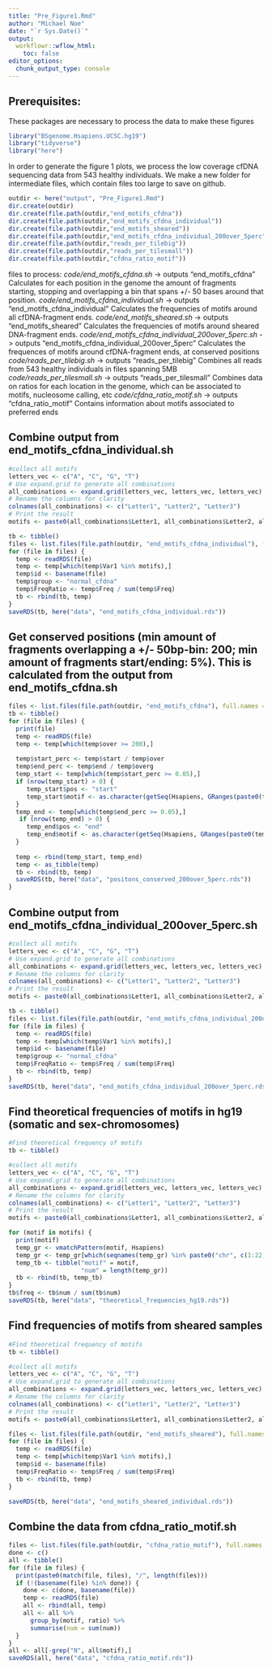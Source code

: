 ```yaml
---
title: "Pre_Figure1.Rmd"
author: "Michael Noe"
date: "`r Sys.Date()`" 
output:
  workflowr::wflow_html:
    toc: false
editor_options:
  chunk_output_type: console
---
```



## Prerequisites:

These packages are necessary to process the data to make these figures 

```r
library("BSgenome.Hsapiens.UCSC.hg19")
library("tidyverse")
library("here")
```


In order to generate the figure 1 plots, we process the low coverage cfDNA sequencing data from 543 healthy individuals. We make a new folder for intermediate files, which contain files too large to save on github.

```r
outdir <- here("output", "Pre_Figure1.Rmd")
dir.create(outdir)
dir.create(file.path(outdir,"end_motifs_cfdna"))
dir.create(file.path(outdir,"end_motifs_cfdna_individual"))
dir.create(file.path(outdir,"end_motifs_sheared"))
dir.create(file.path(outdir,"end_motifs_cfdna_individual_200over_5perc"))
dir.create(file.path(outdir,"reads_per_tilebig"))
dir.create(file.path(outdir,"reads_per_tilesmall"))
dir.create(file.path(outdir,"cfdna_ratio_motif"))
```


files to process:
  *code/end_motifs_cfdna.sh* -> outputs "end_motifs_cfdna"
    Calculates for each position in the genome the amount of fragments starting, stopping and overlapping a bin that spans +/- 50 bases around that position.
  *code/end_motifs_cfdna_individual.sh* -> outputs "end_motifs_cfdna_individual"
    Calculates the frequencies of motifs around all cfDNA-fragment ends.
  *code/end_motifs_sheared.sh* -> outputs "end_motifs_sheared"
    Calculates the frequencies of motifs around sheared DNA-fragment ends.
  *code/end_motifs_cfdna_individual_200over_5perc.sh* -> outputs "end_motifs_cfdna_individual_200over_5perc"
    Calculates the frequences of motifs around cfDNA-fragment ends, at conserved positions
  *code/reads_per_tilebig.sh* -> outputs "reads_per_tilebig"
    Combines all reads from 543 healthy individuals in files spanning 5MB
  *code/reads_per_tilesmall.sh* -> outputs "reads_per_tilesmall"
    Combines data on ratios for each location in the genome, which can be associated to motifs, nucleosome calling, etc
  *code/cfdna_ratio_motif.sh* -> outputs "cfdna_ratio_motif"
    Contains information about motifs associated to preferred ends


## Combine output from end_motifs_cfdna_individual.sh

```r
#collect all motifs
letters_vec <- c("A", "C", "G", "T")
# Use expand.grid to generate all combinations
all_combinations <- expand.grid(letters_vec, letters_vec, letters_vec)
# Rename the columns for clarity
colnames(all_combinations) <- c("Letter1", "Letter2", "Letter3")
# Print the result
motifs <- paste0(all_combinations$Letter1, all_combinations$Letter2, all_combinations$Letter3)

tb <- tibble()
files <- list.files(file.path(outdir, "end_motifs_cfdna_individual"), full.names = T)
for (file in files) {
  temp <- readRDS(file)
  temp <- temp[which(temp$Var1 %in% motifs),]
  temp$id <- basename(file)
  temp$group <- "normal_cfdna"
  temp$FreqRatio <- temp$Freq / sum(temp$Freq)
  tb <- rbind(tb, temp)
}
saveRDS(tb, here("data", "end_motifs_cfdna_individual.rds"))
```


## Get conserved positions (min amount of fragments overlapping a +/- 50bp-bin: 200; min amount of fragments start/ending: 5%). This is calculated from the output from end_motifs_cfdna.sh

```r
files <- list.files(file.path(outdir, "end_motifs_cfdna"), full.names = T)
tb <- tibble()
for (file in files) {
  print(file)
  temp <- readRDS(file)
  temp <- temp[which(temp$over >= 200),]
  
  temp$start_perc <- temp$start / temp$over
  temp$end_perc <- temp$end / temp$overg
  temp_start <- temp[which(temp$start_perc >= 0.05),]
  if (nrow(temp_start) > 0) {
     temp_start$pos <- "start"
     temp_start$motif <- as.character(getSeq(Hsapiens, GRanges(paste0(temp_start$seqnames, ":", temp_start$location - 1, "-", temp_start$location + 1), strand = "+")))
  }
  temp_end <- temp[which(temp$end_perc >= 0.05),]
   if (nrow(temp_end) > 0) {
     temp_end$pos <- "end"
     temp_end$motif <- as.character(getSeq(Hsapiens, GRanges(paste0(temp_end$seqnames, ":", temp_end$location - 1, "-", temp_end$location + 1), strand = "-")))
  }
  
  temp <- rbind(temp_start, temp_end)
  temp <- as_tibble(temp)
  tb <- rbind(tb, temp)
  saveRDS(tb, here("data", "positons_conserved_200over_5perc.rds"))
}
```


## Combine output from end_motifs_cfdna_individual_200over_5perc.sh

```r
#collect all motifs
letters_vec <- c("A", "C", "G", "T")
# Use expand.grid to generate all combinations
all_combinations <- expand.grid(letters_vec, letters_vec, letters_vec)
# Rename the columns for clarity
colnames(all_combinations) <- c("Letter1", "Letter2", "Letter3")
# Print the result
motifs <- paste0(all_combinations$Letter1, all_combinations$Letter2, all_combinations$Letter3)

tb <- tibble()
files <- list.files(file.path(outdir, "end_motifs_cfdna_individual_200over_5perc"), full.names = T)
for (file in files) {
  temp <- readRDS(file)
  temp <- temp[which(temp$Var1 %in% motifs),]
  temp$id <- basename(file)
  temp$group <- "normal_cfdna"
  temp$FreqRatio <- temp$Freq / sum(temp$Freq)
  tb <- rbind(tb, temp)
}
saveRDS(tb, here("data", "end_motifs_cfdna_individual_200over_5perc.rds"))
```


## Find theoretical frequencies of motifs in hg19 (somatic and sex-chromosomes)

```r
#Find theoretical frequency of motifs
tb <- tibble()

#collect all motifs
letters_vec <- c("A", "C", "G", "T")
# Use expand.grid to generate all combinations
all_combinations <- expand.grid(letters_vec, letters_vec, letters_vec)
# Rename the columns for clarity
colnames(all_combinations) <- c("Letter1", "Letter2", "Letter3")
# Print the result
motifs <- paste0(all_combinations$Letter1, all_combinations$Letter2, all_combinations$Letter3)

for (motif in motifs) {
  print(motif)
  temp_gr <- vmatchPattern(motif, Hsapiens)
  temp_gr <- temp_gr[which(seqnames(temp_gr) %in% paste0("chr", c(1:22, "X", "Y")))]
  temp_tb <- tibble("motif" = motif,
                    "num" = length(temp_gr))
  tb <- rbind(tb, temp_tb)
}
tb$freq <- tb$num / sum(tb$num)
saveRDS(tb, here("data", "theoretical_frequencies_hg19.rds"))
```


## Find frequencies of motifs from sheared samples

```r
#Find theoretical frequency of motifs
tb <- tibble()

#collect all motifs
letters_vec <- c("A", "C", "G", "T")
# Use expand.grid to generate all combinations
all_combinations <- expand.grid(letters_vec, letters_vec, letters_vec)
# Rename the columns for clarity
colnames(all_combinations) <- c("Letter1", "Letter2", "Letter3")
# Print the result
motifs <- paste0(all_combinations$Letter1, all_combinations$Letter2, all_combinations$Letter3)

files <- list.files(file.path(outdir, "end_motifs_sheared"), full.names = T)
for (file in files) {
  temp <- readRDS(file)
  temp <- temp[which(temp$Var1 %in% motifs),]
  temp$id <- basename(file)
  temp$FreqRatio <- temp$Freq / sum(temp$Freq)
  tb <- rbind(tb, temp)
}

saveRDS(tb, here("data", "end_motifs_sheared_individual.rds"))
```


## Combine the data from cfdna_ratio_motif.sh

```r
files <- list.files(file.path(outdir, "cfdna_ratio_motif"), full.names = T)
done <- c()
all <- tibble()
for (file in files) {
  print(paste0(match(file, files), "/", length(files)))
  if (!(basename(file) %in% done)) {
    done <- c(done, basename(file))
    temp <- readRDS(file)
    all <- rbind(all, temp)
    all <- all %>% 
      group_by(motif, ratio) %>%
      summarise(num = sum(num))
  }
}
all <- all[-grep("N", all$motif),]
saveRDS(all, here("data", "cfdna_ratio_motif.rds"))
```

